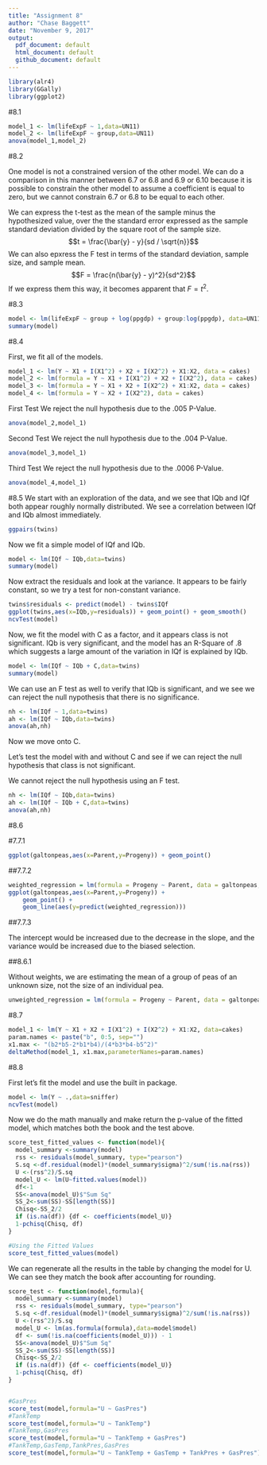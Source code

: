 ```yaml
---
title: "Assignment 8"
author: "Chase Baggett"
date: "November 9, 2017"
output:
  pdf_document: default
  html_document: default
  github_document: default
---
```


```r
library(alr4)
library(GGally)
library(ggplot2)
```

#8.1

```r
model_1 <- lm(lifeExpF ~ 1,data=UN11)
model_2 <- lm(lifeExpF ~ group,data=UN11)
anova(model_1,model_2)
```

#8.2

One model is not a constrained version of the other model. We can do a comparison in this manner between 6.7 or 6.8 and 6.9 or 6.10 because it is possible to constrain the other model to assume a coefficient is equal to zero, but we cannot constrain 6.7 or 6.8 to be equal to each other. 

We can express the t-test as the mean of the sample minus the hypothesized value, over the the standard error expressed as the sample standard deviation divided by the square root of the sample size.
$$t = \frac{\bar{y} - y}{sd / \sqrt{n}}$$
We can also epxress the F test in terms of the standard deviation, sample size, and sample mean.
$$F = \frac{n(\bar{y} - y)^2}{sd^2}$$
If we express them this way, it becomes apparent that $F = t^2$.

#8.3
```r
model <- lm(lifeExpF ~ group + log(ppgdp) + group:log(ppgdp), data=UN11)
summary(model)
```

#8.4

First, we fit all of the models.
```r
model_1 <- lm(Y ~ X1 + I(X1^2) + X2 + I(X2^2) + X1:X2, data = cakes)
model_2 <- lm(formula = Y ~ X1 + I(X1^2) + X2 + I(X2^2), data = cakes)
model_3 <- lm(formula = Y ~ X1 + X2 + I(X2^2) + X1:X2, data = cakes)
model_4 <- lm(formula = Y ~ X2 + I(X2^2), data = cakes)
```

First Test
We reject the null hypothesis due to the .005 P-Value.
```r
anova(model_2,model_1)
```

Second Test
We reject the null hypothesis due to the .004 P-Value.
```r
anova(model_3,model_1)
```

Third Test
We reject the null hypothesis due to the .0006 P-Value.
```r
anova(model_4,model_1)
```

#8.5
We start with an exploration of the data, and we see that IQb and IQf both appear roughly normally distributed. We see a correlation between IQf and IQb almost immediately. 
```r
ggpairs(twins)
```

Now we fit a simple model of IQf and IQb. 
```r
model <- lm(IQf ~ IQb,data=twins)
summary(model)
```

Now extract the residuals and look at the variance. It appears to be fairly constant, so we try a test for non-constant variance.
```r
twins$residuals <- predict(model) - twins$IQf
ggplot(twins,aes(x=IQb,y=residuals)) + geom_point() + geom_smooth()
ncvTest(model)
```


Now, we fit the model with C as a factor, and it appears class is not significant. IQb is very significant, and the model has an R-Square of .8 which suggests a large amount of the variation in IQf is explained by IQb. 
```r
model <- lm(IQf ~ IQb + C,data=twins)
summary(model)
```

We can use an F test as well to verify that IQb is significant, and we see we can reject the null nypothesis that there is no significance. 

```r
nh <- lm(IQf ~ 1,data=twins)
ah <- lm(IQf ~ IQb,data=twins)
anova(ah,nh)
```

Now we move onto C.

Let's test the model with and without C and see if we can reject the null hypothesis that class is not significant. 

We cannot reject the null hypothesis using an F test.  
```r
nh <- lm(IQf ~ IQb,data=twins)
ah <- lm(IQf ~ IQb + C,data=twins)
anova(ah,nh)
```


#8.6

#7.7.1
```r
ggplot(galtonpeas,aes(x=Parent,y=Progeny)) + geom_point()
```

##7.7.2
```r
weighted_regression = lm(formula = Progeny ~ Parent, data = galtonpeas, weights = 1/SD^2)
ggplot(galtonpeas,aes(x=Parent,y=Progeny)) + 
    geom_point() +
    geom_line(aes(y=predict(weighted_regression)))
```

##7.7.3

The intercept would be increased due to the decrease in the slope, and the variance would be increased due to the biased selection. 

##8.6.1

Without weights, we are estimating the mean of a group of peas of an unknown size, not the size of an individual pea. 
```r
unweighted_regression = lm(formula = Progeny ~ Parent, data = galtonpeas)
```

#8.7

```r
model_1 <- lm(Y ~ X1 + X2 + I(X1^2) + I(X2^2) + X1:X2, data=cakes)
param.names <- paste("b", 0:5, sep="")
x1.max <- "(b2*b5-2*b1*b4)/(4*b3*b4-b5^2)"
deltaMethod(model_1, x1.max,parameterNames=param.names)
```

#8.8

First let's fit the model and use the built in package. 
```r
model <- lm(Y ~ .,data=sniffer)
ncvTest(model)
```

Now we do the math manually and make return the p-value of the fitted model, which matches both the book and the test above. 

```r
score_test_fitted_values <- function(model){
  model_summary <-summary(model)
  rss <- residuals(model_summary, type="pearson")
  S.sq <-df.residual(model)*(model_summary$sigma)^2/sum(!is.na(rss))
  U <-(rss^2)/S.sq
  model_U <- lm(U~fitted.values(model))
  df<-1
  SS<-anova(model_U)$"Sum Sq"
  SS_2<-sum(SS)-SS[length(SS)]
  Chisq<-SS_2/2
  if (is.na(df)) {df <- coefficients(model_U)}
  1-pchisq(Chisq, df)
}

#Using the Fitted Values
score_test_fitted_values(model)
```

We can regenerate all the results in the table by changing the model for U. We can see they match the book after accounting for rounding. 

```r
score_test <- function(model,formula){
  model_summary <-summary(model)
  rss <- residuals(model_summary, type="pearson")
  S.sq <-df.residual(model)*(model_summary$sigma)^2/sum(!is.na(rss))
  U <-(rss^2)/S.sq
  model_U <- lm(as.formula(formula),data=model$model)
  df <- sum(!is.na(coefficients(model_U))) - 1
  SS<-anova(model_U)$"Sum Sq"
  SS_2<-sum(SS)-SS[length(SS)]
  Chisq<-SS_2/2
  if (is.na(df)) {df <- coefficients(model_U)}
  1-pchisq(Chisq, df)
}


#GasPres
score_test(model,formula="U ~ GasPres")
#TankTemp
score_test(model,formula="U ~ TankTemp")
#TankTemp,GasPres
score_test(model,formula="U ~ TankTemp + GasPres")
#TankTemp,GasTemp,TankPres,GasPres
score_test(model,formula="U ~ TankTemp + GasTemp + TankPres + GasPres")
```
